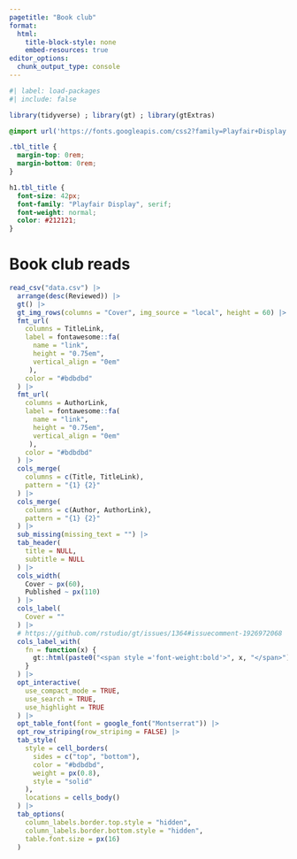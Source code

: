 ```yaml
---
pagetitle: "Book club"
format: 
  html:
    title-block-style: none
    embed-resources: true
editor_options: 
  chunk_output_type: console
---
```


```r
#| label: load-packages
#| include: false

library(tidyverse) ; library(gt) ; library(gtExtras)
```

```css
@import url('https://fonts.googleapis.com/css2?family=Playfair+Display:ital,wght@0,400..900;1,400..900&display=swap');

.tbl_title {
  margin-top: 0rem;
  margin-bottom: 0rem;
}

h1.tbl_title {
  font-size: 42px;
  font-family: "Playfair Display", serif;
  font-weight: normal;
  color: #212121;
}
```

# Book club reads{.tbl_title}

```r
read_csv("data.csv") |>
  arrange(desc(Reviewed)) |> 
  gt() |> 
  gt_img_rows(columns = "Cover", img_source = "local", height = 60) |> 
  fmt_url(
    columns = TitleLink,
    label = fontawesome::fa(
      name = "link",
      height = "0.75em",
      vertical_align = "0em"
     ),
    color = "#bdbdbd"
  ) |>
  fmt_url(
    columns = AuthorLink,
    label = fontawesome::fa(
      name = "link",
      height = "0.75em",
      vertical_align = "0em"
     ),
    color = "#bdbdbd"
  ) |>
  cols_merge(
    columns = c(Title, TitleLink),
    pattern = "{1} {2}"
  ) |> 
  cols_merge(
    columns = c(Author, AuthorLink),
    pattern = "{1} {2}"
  ) |> 
  sub_missing(missing_text = "") |> 
  tab_header(
    title = NULL,
    subtitle = NULL
  ) |>
  cols_width(
    Cover ~ px(60),
    Published ~ px(110)
  ) |> 
  cols_label(
    Cover = ""
  ) |> 
  # https://github.com/rstudio/gt/issues/1364#issuecomment-1926972068
  cols_label_with(
    fn = function(x) {
      gt::html(paste0("<span style ='font-weight:bold'>", x, "</span>"))
    }
  ) |> 
  opt_interactive(
    use_compact_mode = TRUE,
    use_search = TRUE,
    use_highlight = TRUE
  ) |> 
  opt_table_font(font = google_font("Montserrat")) |>
  opt_row_striping(row_striping = FALSE) |> 
  tab_style(
    style = cell_borders(
      sides = c("top", "bottom"),
      color = "#bdbdbd",
      weight = px(0.8),
      style = "solid"
    ),
    locations = cells_body()
  ) |> 
  tab_options(
    column_labels.border.top.style = "hidden",
    column_labels.border.bottom.style = "hidden",
    table.font.size = px(16)
  )
```
